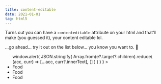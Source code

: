 ```yaml
---
title: content-editable
date: 2021-01-01
tag: html5
---
```



Turns out you can have a `contenteditable` attribute on your html and that'll make
(you guessed it), your content editable lol.

...go ahead... try it out on the list below... you know you want to. 🤪

<ul
  contentEditable={true}
  suppressContentEditableWarning={true}
  onBlur={(e) =>
    window.alert(
      JSON.stringify(
        Array.from(e?.target?.children).reduce(
          (acc, curr) => [...acc, curr?.innerText],
          []
        )
      )
    )
  }
>
  <li>Food</li>
  <li>Food</li>
  <li>Food</li>
</ul>
